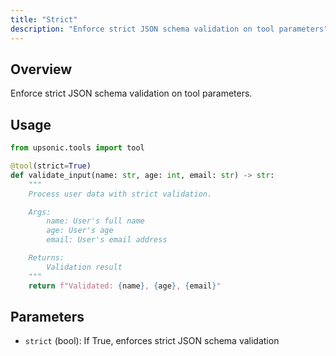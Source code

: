```yaml
---
title: "Strict"
description: "Enforce strict JSON schema validation on tool parameters"
---
```


## Overview

Enforce strict JSON schema validation on tool parameters.

## Usage

```python
from upsonic.tools import tool

@tool(strict=True)
def validate_input(name: str, age: int, email: str) -> str:
    """
    Process user data with strict validation.

    Args:
        name: User's full name
        age: User's age
        email: User's email address

    Returns:
        Validation result
    """
    return f"Validated: {name}, {age}, {email}"
```

## Parameters

- `strict` (bool): If True, enforces strict JSON schema validation
